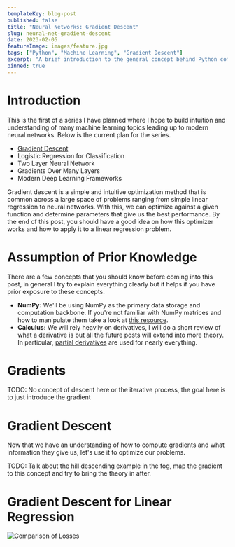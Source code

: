 ```yaml
---
templateKey: blog-post
published: false
title: "Neural Networks: Gradient Descent"
slug: neural-net-gradient-descent
date: 2023-02-05 
featureImage: images/feature.jpg
tags: ["Python", "Machine Learning", "Gradient Descent"]
excerpt: "A brief introduction to the general concept behind Python comprehensions and how to use the different variants."
pinned: true
---
```


# Introduction

This is the first of a series I have planned where I hope to build intuition and understanding of many machine learning topics leading up to modern neural networks. Below is the current plan for the series. 
- [Gradient Descent](/blog/neural-net-gradient-descent/)
- Logistic Regression for Classification
- Two Layer Neural Network
- Gradients Over Many Layers
- Modern Deep Learning Frameworks

Gradient descent is a simple and intuitive optimization method that is common across a large space of problems ranging from simple linear regression to neural networks. With this, we can optimize against a given function and determine parameters that give us the best performance. By the end of this post, you should have a good idea on how this optimizer works and how to apply it to a linear regression problem.

# Assumption of Prior Knowledge

There are a few concepts that you should know before coming into this post, in general I try to explain everything clearly but it helps if you have prior exposure to these concepts.

- **NumPy:** We'll be using NumPy as the primary data storage and computation backbone. If you're not familiar with NumPy matrices and how to manipulate them take a look at [this resource](https://numpy.org/doc/stable/user/absolute_beginners.html).
- **Calculus:** We will rely heavily on derivatives, I will do a short review of what a derivative is but all the future posts will extend into more theory. In particular, [partial derivatives](https://www.mathsisfun.com/calculus/derivatives-partial.html) are used for nearly everything.

# Gradients

TODO: No concept of descent here or the iterative process, the goal here is to just introduce the gradient


<Collapse title="Quick Partial Derivative Lesson">
    <PartialDeriv/>
</Collapse>

# Gradient Descent

Now that we have an understanding of how to compute gradients and what information they give us, let's use it to optimize our problems.

TODO: Talk about the hill descending example in the fog, map the gradient to this concept and try to bring the theory in after.

# Gradient Descent for Linear Regression


<PostVideo video={loss_travel}/>


<PostVideo video={loss_travel_parabola}/>

![Comparison of Losses](./images/loss_compare.jpg)